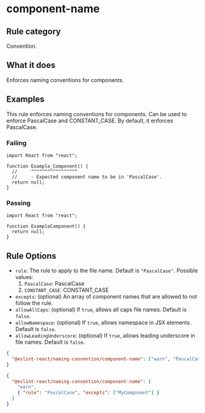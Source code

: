 # component-name

## Rule category

Convention.

## What it does

Enforces naming conventions for components.

## Examples

This rule enforces naming conventions for components. Can be used to enforce PascalCase and CONSTANT_CASE. By default, it enforces PascalCase.

### Failing

```tsx
import React from "react";

function Example_Component() {
  //     ^^^^^^^^^^^^^^^^^
  //     - Expected component name to be in 'PascalCase'.
  return null;
}
```

### Passing

```tsx
import React from "react";

function ExampleComponent() {
  return null;
}
```

## Rule Options

- `rule`: The rule to apply to the file name. Default is `"PascalCase"`. Possible values:
  1. `PascalCase`: PascalCase
  2. `CONSTANT_CASE`: CONSTANT_CASE
- `excepts`: (optional) An array of component names that are allowed to not follow the rule.
- `allowAllCaps`: (optional) If `true`, allows all caps file names. Default is `false`.
- `allowNamespace`: (optional) If `true`, allows namespace in JSX elements. Default is `false`.
- `allowLeadingUnderscore`: (optional) If `true`, allows leading underscore in file names. Default is `false`.

```json
{
  "@eslint-react/naming-convention/component-name": ["warn", "PascalCase"]
}
```

```json
{
  "@eslint-react/naming-convention/component-name": [
    "warn",
    { "rule": "PascalCase", "excepts": ["MyComponent"] }
  ]
}
```

